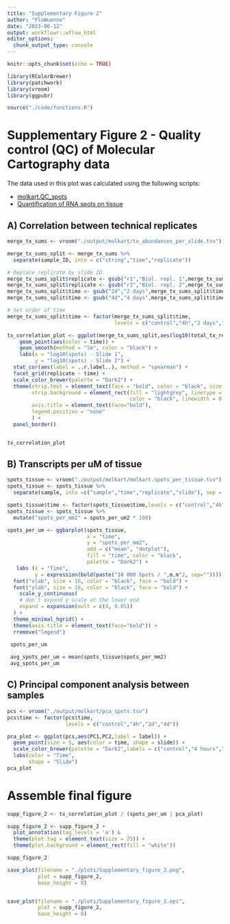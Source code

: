 ```yaml
---
title: "Supplementary Figure 2"
author: "FloWuenne"
date: "2023-06-12"
output: workflowr::wflow_html
editor_options:
  chunk_output_type: console
---
```


```r
knitr::opts_chunk$set(echo = TRUE)

library(RColorBrewer)
library(patchwork)
library(vroom)
library(ggpubr)

source("./code/functions.R")
```

# Supplementary Figure 2 - Quality control (QC) of Molecular Cartography data

The data used in this plot was calculated using the following scripts:

- [molkart.QC_spots](./analysis/molkart.QC_spots.Rmd)
* [Quantification of RNA spots on tissue](./analysis/molecular_cartography_python/molkart.count_spots_on_tissue.ipynb)

## A) Correlation between technical replicates


```r
merge_tx_sums <- vroom("./output/molkart/tx_abundances_per_slide.tsv")

merge_tx_sums_split <- merge_tx_sums %>%
  separate(sample_ID, into = c("string","time","replicate"))

# Replace replicate by slide ID
merge_tx_sums_split$replicate <- gsub("r1","Biol. repl. 1",merge_tx_sums_split$replicate)
merge_tx_sums_split$replicate <- gsub("r2","Biol. repl. 2",merge_tx_sums_split$replicate)
merge_tx_sums_split$time <- gsub("2d","2 days",merge_tx_sums_split$time)
merge_tx_sums_split$time <- gsub("4d","4 days",merge_tx_sums_split$time)

# Set order of time 
merge_tx_sums_split$time <- factor(merge_tx_sums_split$time,
                                   levels = c("control","4h","2 days","4 days"))

tx_correlation_plot <- ggplot(merge_tx_sums_split,aes(log10(total_tx_rep1),log10(total_tx_rep2))) +
    geom_point(aes(color = time)) +
    geom_smooth(method = "lm", color = "black") +
    labs(x = "log10(spots) - Slide 1",
         y = "log10(spots) - Slide 2") +
  stat_cor(aes(label = ..r.label..), method = "spearman") +
  facet_grid(replicate ~ time) +
  scale_color_brewer(palette = "Dark2") + 
  theme(strip.text = element_text(face = "bold", color = "black", size = 14),
        strip.background = element_rect(fill = "lightgrey", linetype = "solid",
                                        color = "black", linewidth = 0.8),
        axis.title = element_text(face="bold"),
        legend.position = "none"
        ) +
  panel_border()


tx_correlation_plot
```


## B)  Transcripts per uM of tissue


```r
spots_tissue <- vroom("./output/molkart/molkart.spots_per_tissue.tsv")
spots_tissue <- spots_tissue %>%
  separate(sample, into =c("sample","time","replicate","slide"), sep = "_")

spots_tissue$time <- factor(spots_tissue$time,levels = c("control","4h","2d","4d"))
spots_tissue <- spots_tissue %>%
  mutate("spots_per_mm2" = spots_per_um2 * 100)

spots_per_um <- ggbarplot(spots_tissue, 
                          x = "time", 
                          y = "spots_per_mm2",
                          add = c("mean", "dotplot"), 
                          fill = "time", color = "black",
                          palette = "Dark2") +
   labs (x = "Time",
         y = expression(bold(paste("10 000 Spots / ",m,m^2, sep="")))) +
  font("xlab", size = 16, color = "black", face = "bold") +
  font("ylab", size = 16, color = "black", face = "bold") +
    scale_y_continuous(
    # don't expand y scale at the lower end
    expand = expansion(mult = c(0, 0.05))
  ) +
  theme_minimal_hgrid() +
  theme(axis.title = element_text(face="bold")) +
  rremove("legend")

 spots_per_um
 
 avg_spots_per_um = mean(spots_tissue$spots_per_mm2)
 avg_spots_per_um
```

## C) Principal component analysis between samples


```r
pcs <- vroom("./output/molkart/pca_spots.tsv")
pcs$time <- factor(pcs$time,
                   levels = c("control","4h","2d","4d"))
```


```r
pca_plot <- ggplot(pcs,aes(PC1,PC2,label = label)) +
  geom_point(size = 5, aes(color = time, shape = slide)) +
  scale_color_brewer(palette = "Dark2",labels = c("control","4 hours","2 days","4 days")) +
  labs(color = "Time",
       shape = "Slide")
pca_plot
```

# Assemble final figure

```r
supp_figure_2 <- tx_correlation_plot / (spots_per_um | pca_plot)

supp_figure_2 <- supp_figure_2 + 
  plot_annotation(tag_levels = 'a') & 
  theme(plot.tag = element_text(size = 25)) +
  theme(plot.background = element_rect(fill = "white"))

supp_figure_2

save_plot(filename = "./plots/Supplementary_figure_2.png",
          plot = supp_figure_2,
          base_height = 8)


save_plot(filename = "./plots/Supplementary_figure_2.eps",
          plot = supp_figure_2,
          base_height = 8)
```
